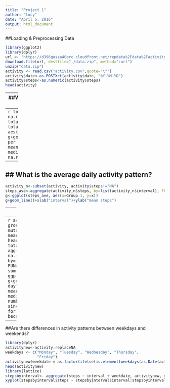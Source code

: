 ```yaml
---
title: "Project 1"
author: "lucy"
date: "April 5, 2016"
output: html_document
---
```

##Loading & Preprocessing Data

```r

library(ggplot2)
library(dplyr)
url <- "https://d396qusza40orc.cloudfront.net/repdata%2Fdata%2Factivity.zip"
download.file(url, destfile="./data.zip", method="curl")
unzip("data.zip")
activity <- read.csv("activity.csv",quote="\"")
activity$date<-as.POSIXct(activity$date, "%Y-%M-%D")
activity$steps<-as.numeric(activity$steps)
head(activity)
```
----
##What is mean total number of steps taken per day?
-----
```r
totalstep<-aggregate(activity$steps, na.rm=T, by=list(activity$date), FUN=sum)
totalstep<-subset(totalstep, totalstep$x!="0")
g<-ggplot(totalstep, aes(x=x))
g+geom_histogram(binwidth=1000)+xlab("steps per day")+ylab("frequency")
mean_steps <- mean(totalstep$x, na.rm = TRUE)
median_steps<-median(totalstep$x, na.rm=TRUE)
mean_steps
median_steps
```
-----
## What is the average daily activity pattern?
-----
```r
activity_n<-subset(activity, activity$steps!="NA")
steps_ave<-aggregate(activity_n$steps, by=list(activity_n$interval), FUN=mean)
g<-ggplot(steps_ave, aes(x=Group.1, y=x))
g+geom_line()+xlab("interval")+ylab("mean steps")
```
----
##Imputing missing values
----
```r
activity.replaceNA<- activity %>% group_by(interval)  %>% mutate(steps= ifelse(is.na(steps), mean(steps, na.rm=TRUE), steps))
head(activity.replaceNA)
totalstep<-aggregate(activity.replaceNA$steps, na.rm=T, by=list(activity.replaceNA$date), FUN=sum)
head(totalstep)
sum(is.na(totalstep$steps))
g<-ggplot(totalstep, aes(x))
g+geom_histogram()+xlab("steps per day")+ylab("Frequency")
mean(totalstep$x)
median(totalstep$x)
##The mean number of steps remains the same since we inserted the prior mean for the missing steps. The median becomes equal to the mean
```
-------
##Are there differences in activity patterns between weekdays and weekends?
```r
library(dplyr)
activitynew<-activity.replaceNA
weekdays <- c("Monday", "Tuesday", "Wednesday", "Thursday", 
              "Friday")
activitynew$weekdate = as.factor(ifelse(is.element(weekdays(as.Date(activitynew$date)),weekdays), "Weekday", "Weekend"))
head(activitynew)
library(lattice)
stepsbyinterval<- aggregate(steps ~ interval + weekdate, activitynew, mean)
xyplot(stepsbyinterval$steps ~ stepsbyinterval$interval|stepsbyinterval$weekdate, main="Average steps per day by interval",xlab="Interval", ylab="Steps",layout=c(1,2), type="l")

```



